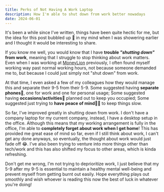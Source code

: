 ```yaml
---
title: Perks of Not Having A Work Laptop
description: How I'm able to shut down from work better nowadays
date: 2024-06-01
---
```


It's been a while since I've written, things have been quite hectic for me, but the idea for this post bubbled up 💭 in my mind when I was showering earlier and I thought it would be interesting to share.

If you know me well, you would know that I have **trouble _"shutting down"_ from work**, meaning that I struggle to stop thinking about work matters. Even when I was working at [MoneyLion](https://www.moneylion.com/about/) previously, I often found myself working way past normal working hours, not because someone demanded me to, but because I could just simply not "shut down" from work.

At that time, I even asked a few of my colleagues how they would manage this and separate their 9-5 from their 5-9. Some suggested having **separate phones**📱, one for work and one for personal usage; Some suggested having **occasions/activities**🏃 planned out to keep you occupied; Some suggested just trying to **have peace of mind**💆‍♂️ to keep things slow.

So far, I've improved greatly in shutting down from work. I don't have a company laptop for my current company, instead, I have a desktop setup in the office. Although this means that my working arrangement is fully in the office, I'm able to **completely forget about work when I get home**! This has provided me great ease of mind so far, even if I still think about work, I can't get any done anyways, so eventually, the thought about work would just fade off 😂. I've also been trying to venture into more things other than tech/work and this has also shifted my focus to other areas, which is kinda refreshing.

Don't get me wrong, I'm not trying to deprioritize work, I just believe that my 5-9 after my 9-5 is essential to maintain a healthy mental well-being and prevent myself from getting burnt out easily. Hope everything plays out smoothly and wish whoever is reading this now the best of luck in whatever you're doing!